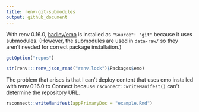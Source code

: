 ```yaml
---
title: renv-git-submodules
output: github_document
---
```


With renv 0.16.0, [hadley/emo](https://github.com/hadley/emo) is installed as `"Source": "git"` because it uses submodules. (However, the submodules are used in `data-raw/` so they aren't needed for correct package installation.)

```r
getOption("repos")

str(renv:::renv_json_read("renv.lock")$Packages$emo)
```

The problem that arises is that I can't deploy content that uses emo installed with renv 0.16.0 to Connect because `rsconnect::writeManifest()` can't determine the repository URL.

```r
rsconnect::writeManifest(appPrimaryDoc = "example.Rmd")
```
